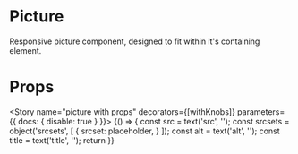 
<Meta title="Components|Picture" component={Picture} />

# Picture

Responsive picture component, designed to fit within it's containing element.

<Preview>
  <Story name="picture">
    <div style={{height: '44px'}}>
     <Picture alt="placeholder" title="title"/>
     </div>
  </Story>
</Preview>

# Props

<Props of={Picture} />

<Story name="picture with props" decorators={[withKnobs]} parameters={{ docs: { disable: true } }}>
  {() => {
    const src = text('src', '');
    const srcsets = object('srcsets', [
      {
        srcset: placeholder,
      }
    ]);
    const alt = text('alt', '');
    const title = text('title', '');
    return <Picture srcsets={srcsets} src={src} alt={alt} title={title} />
  }}
</Story>
